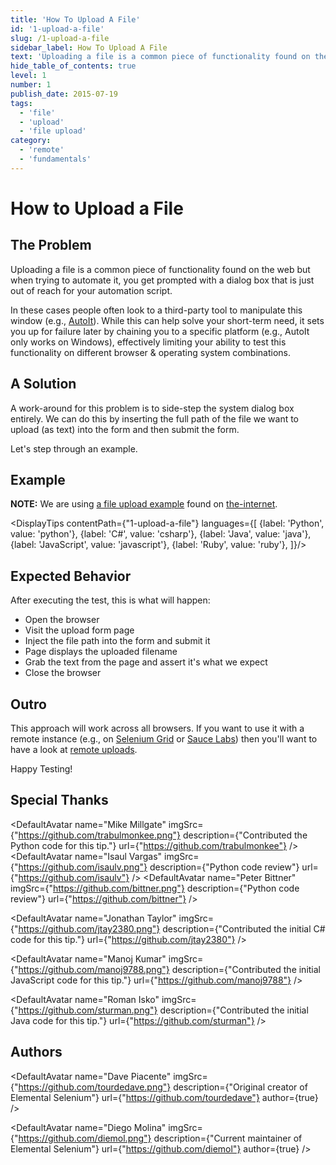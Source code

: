 ```yaml
---
title: 'How To Upload A File'
id: '1-upload-a-file'
slug: /1-upload-a-file
sidebar_label: How To Upload A File
text: 'Uploading a file is a common piece of functionality found on the web but when trying to automate it, you get prompted with a dialog box that is just out of reach for Selenium. In these cases people often look to a third-party tool to manipulate this window.'
hide_table_of_contents: true
level: 1
number: 1
publish_date: 2015-07-19
tags:
  - 'file'
  - 'upload'
  - 'file upload'
category:
  - 'remote'
  - 'fundamentals'
---
```


# How to Upload a File

## The Problem

Uploading a file is a common piece of functionality found on the web but when trying to automate it, you get prompted
with a dialog box that is just out of reach for your automation script.

In these cases people often look to a third-party tool to manipulate this window (e.g., [AutoIt](http://www.toolsqa.com/selenium-webdriver/autoit-selenium-webdriver/)). While this
can help solve your short-term need, it sets you up for failure later by chaining you to a specific platform (e.g.,
AutoIt only works on Windows), effectively limiting your ability to test this functionality on different browser &
operating system combinations.

## A Solution

A work-around for this problem is to side-step the system dialog box entirely. We can do this by inserting
the full path of the file we want to upload (as text) into the form and then submit the form.

Let's step through an example.

## Example

__NOTE:__ We are using [a file upload example](https://the-internet.herokuapp.com/upload) found on [the-internet](https://github.com/saucelabs/the-internet).



<DisplayTips contentPath={"1-upload-a-file"} languages={[
    {label: 'Python', value: 'python'},
    {label: 'C#', value: 'csharp'},
    {label: 'Java', value: 'java'},
    {label: 'JavaScript', value: 'javascript'},
    {label: 'Ruby', value: 'ruby'},
]}/>

## Expected Behavior

After executing the test, this is what will happen:

+ Open the browser
+ Visit the upload form page
+ Inject the file path into the form and submit it
+ Page displays the uploaded filename
+ Grab the text from the page and assert it's what we expect
+ Close the browser

## Outro

This approach will work across all browsers. If you want to use it with a remote instance (e.g., on
[Selenium Grid](https://www.selenium.dev/documentation/grid/) or [Sauce Labs](https://saucelabs.com/)) then you'll want to have a look at [remote uploads](https://www.selenium.dev/documentation/webdriver/drivers/remote_webdriver/#uploads).

Happy Testing!

## Special Thanks


<DefaultAvatar
    name="Mike Millgate"
    imgSrc={"https://github.com/trabulmonkee.png"}
    description={"Contributed the Python code for this tip."}
    url={"https://github.com/trabulmonkee"}
/>
<DefaultAvatar
    name="Isaul Vargas"
    imgSrc={"https://github.com/isaulv.png"}
    description={"Python code review"}
    url={"https://github.com/isaulv"}
/>
<DefaultAvatar
    name="Peter Bittner"
    imgSrc={"https://github.com/bittner.png"}
    description={"Python code review"}
    url={"https://github.com/bittner"}
/>

<DefaultAvatar
    name="Jonathan Taylor"
    imgSrc={"https://github.com/jtay2380.png"}
    description={"Contributed the initial C# code for this tip."}
    url={"https://github.com/jtay2380"}
/>

<DefaultAvatar
    name="Manoj Kumar"
    imgSrc={"https://github.com/manoj9788.png"}
    description={"Contributed the initial JavaScript code for this tip."}
    url={"https://github.com/manoj9788"}
/>

<DefaultAvatar
    name="Roman Isko"
    imgSrc={"https://github.com/sturman.png"}
    description={"Contributed the initial Java code for this tip."}
    url={"https://github.com/sturman"}
/>

## Authors

<DefaultAvatar
    name="Dave Piacente"
    imgSrc={"https://github.com/tourdedave.png"}
    description={"Original creator of Elemental Selenium"}
    url={"https://github.com/tourdedave"}
    author={true}
/>

<DefaultAvatar
    name="Diego Molina"
    imgSrc={"https://github.com/diemol.png"}
    description={"Current maintainer of Elemental Selenium"}
    url={"https://github.com/diemol"}
    author={true}
/>


